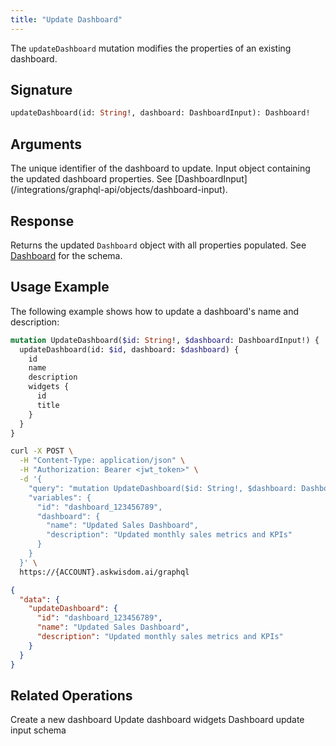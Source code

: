 ```yaml
---
title: "Update Dashboard"
---
```


The `updateDashboard` mutation modifies the properties of an existing dashboard.

## Signature

```graphql
updateDashboard(id: String!, dashboard: DashboardInput): Dashboard!
```

## Arguments

<ParamField path="id" type="String!" required>
  The unique identifier of the dashboard to update.
</ParamField>

<ParamField path="dashboard" type="DashboardInput" required>
  Input object containing the updated dashboard properties. See [DashboardInput](/integrations/graphql-api/objects/dashboard-input).
</ParamField>

## Response

Returns the updated `Dashboard` object with all properties populated. See [Dashboard](/integrations/graphql-api/objects/dashboard) for the schema.

## Usage Example

The following example shows how to update a dashboard's name and description:

```graphql
mutation UpdateDashboard($id: String!, $dashboard: DashboardInput!) {
  updateDashboard(id: $id, dashboard: $dashboard) {
    id
    name
    description
    widgets {
      id
      title
    }
  }
}
```

<RequestExample>

```bash Request
curl -X POST \
  -H "Content-Type: application/json" \
  -H "Authorization: Bearer <jwt_token>" \
  -d '{
    "query": "mutation UpdateDashboard($id: String!, $dashboard: DashboardInput!) { updateDashboard(id: $id, dashboard: $dashboard) { id name description } }",
    "variables": {
      "id": "dashboard_123456789",
      "dashboard": {
        "name": "Updated Sales Dashboard",
        "description": "Updated monthly sales metrics and KPIs"
      }
    }
  }' \
  https://{ACCOUNT}.askwisdom.ai/graphql
```

</RequestExample>

<ResponseExample>

```json Response
{
  "data": {
    "updateDashboard": {
      "id": "dashboard_123456789",
      "name": "Updated Sales Dashboard",
      "description": "Updated monthly sales metrics and KPIs"
    }
  }
}
```

</ResponseExample>

## Related Operations

<CardGroup cols={2}>
  <Card title="Create Dashboard" icon="plus" href="/integrations/graphql-api/mutations/dashboard/create-dashboard">
    Create a new dashboard
  </Card>
  <Card title="Update Dashboard Widgets" icon="pen-to-square" href="/integrations/graphql-api/mutations/dashboard/update-dashboard-widgets">
    Update dashboard widgets
  </Card>
  <Card title="DashboardInput Object" icon="folder" href="/integrations/graphql-api/objects/dashboard-input">
    Dashboard update input schema
  </Card>
</CardGroup>